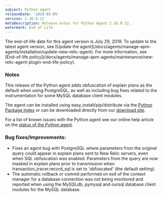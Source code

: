 ```yaml
---
subject: Python agent
releaseDate: '2014-03-05'
version: 2.16.0.12
metaDescription: Release notes for Python Agent 2.16.0.12.
watermark: End of Life
---
```


<Callout variant="important">
  The end-of-life date for this agent version is July 29, 2019. To update to the latest agent version, see [Update the agent](/docs/agents/manage-apm-agents/installation/update-new-relic-agent). For more information, see [End-of-life policy](/docs/agents/manage-apm-agents/maintenance/new-relic-agent-plugin-end-life-policy).
</Callout>

### Notes

This release of the Python agent adds obfuscation of explain plans as the default when using PostgreSQL, as well as including bug fixes related to the instrumentation for some MySQL database client modules.

The agent can be installed using easy_install/pip/distribute via the [Python Package Index](https://pypi.python.org/pypi/newrelic) or can be downloaded directly from our [download site](http://download.newrelic.com/python_agent/release/).

For a list of known issues with the Python agent see our online help article on the [status of the Python agent](https://newrelic.com/docs/python/status-of-python-agent).

### Bug fixes/Improvements:

* Fixes an agent bug with PostgreSQL where parameters from the original query could appear in explain plans sent to New Relic servers, even when SQL obfuscation was enabled. Parameters from the query are now masked in explain plans prior to transmission when transaction_tracer.record_sql is set to 'obfuscated' (the default setting).
* The automatic rollback or commit performed on exit of the context manager for a database connection was not being monitored and reported when using the MySQLdb, pymysql and oursql database client modules for the MySQL database.
